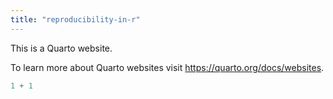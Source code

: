 ```yaml
---
title: "reproducibility-in-r"
---
```


This is a Quarto website.

To learn more about Quarto websites visit <https://quarto.org/docs/websites>.

```r
1 + 1
```
